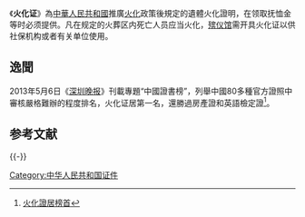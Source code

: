 {{Multiple issues|
{{Onesource|time=2020-06-14T05:46:36+00:00}}
{{Refimprove|time=2020-06-14T05:46:36+00:00}}
}}
《'''火化证'''》為[[中華人民共和國|中華人民共和國]]推廣[[火化|火化]]政策後規定的遺體火化證明，在领取抚恤金等时必须提供。凡在规定的火葬区内死亡人员应当火化，[[殡仪馆|殡仪馆]]需开具火化证以供社保机构或者有关单位使用。

== 逸聞 ==
2013年5月6日《[[深圳晚报|深圳晚报]]》刊載專題“中國證書榜”，列舉中國80多種官方證照中審核嚴格難辦的程度排名，火化证居第一名，還勝過房產證和英語檢定證<ref>[http://www.cutv.com/guonei/2013-5-7/136789173450.shtml 火化證居榜首]{{dead link|date=2018年3月 |bot=InternetArchiveBot |fix-attempted=yes }}</ref>。

== 参考文献 ==
{{Reflist}}

{{-}}
{{中华人民共和国内地婚姻家庭相关证件}}

[[Category:中华人民共和国证件|Category:中华人民共和国证件]]

{{PRChina-stub}}